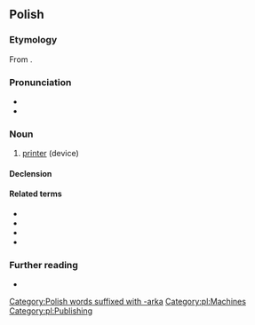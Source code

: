 {{also|drukarką}}
==Polish==

===Etymology===
From {{affix|pl|drukować|-arka}}.

===Pronunciation===
* {{pl-IPA}}
* {{audio|Pl-drukarka.ogg|audio|lang=pl}}

===Noun===
{{pl-noun|f}}

# [[printer]] (device)

====Declension====
{{pl-decl-noun-f}}

====Related terms====
* {{l|pl|drukarnia}}
* {{l|pl|drukarz}}
* {{l|pl|drukować}}
* {{l|pl|drukowany}}

===Further reading===
* {{R:PWN}}

[[Category:Polish words suffixed with -arka]]
[[Category:pl:Machines]]
[[Category:pl:Publishing]]